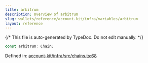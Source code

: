 ```yaml
---
title: arbitrum
description: Overview of arbitrum
slug: wallets/reference/account-kit/infra/variables/arbitrum
layout: reference
---
```


{/* This file is auto-generated by TypeDoc. Do not edit manually. */}

```ts
const arbitrum: Chain;
```

Defined in: [account-kit/infra/src/chains.ts:68](https://github.com/alchemyplatform/aa-sdk/blob/17aad1f572375d42a06c7e3238078a88a435d459/account-kit/infra/src/chains.ts#L68)

